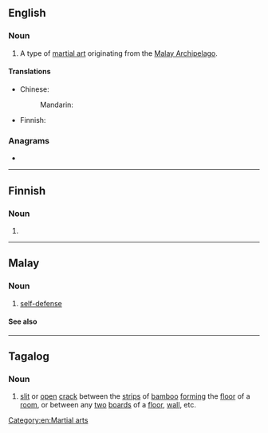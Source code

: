 {{also|silât}}
==English==
{{wikipedia}}

===Noun===
{{en-noun|-}}

# A type of [[martial art]] originating from the [[Malay Archipelago]].

====Translations====
{{trans-top|type of martial art}}
* Chinese:
*: Mandarin: {{t|cmn|席拉|tr=xílā|sc=Hani}}
{{trans-mid}}
* Finnish: {{t|fi|silat}}
{{trans-bottom}}

===Anagrams===
* {{anagrams|en|A list|A-list|Talsi|alist|itals|laits|litas|stail|tails}}

[[Category:en:Martial arts]]

----

==Finnish==

===Noun===
{{head|fi|noun form}}

# {{fi-form of|sila|case=nominative|pl=plural}}

----

==Malay==

===Noun===
{{head|ms|noun}}

# [[self-defense]]

====See also====
{{projectlinks|wikipedia}}

----

==Tagalog==

===Noun===
{{tl-noun|silát}}

# [[slit]] or [[open]] [[crack]] between the [[strip]]s of [[bamboo]] [[form]]ing the [[floor]] of a [[room]], or between any [[two]] [[board]]s of a [[floor]], [[wall]], etc.